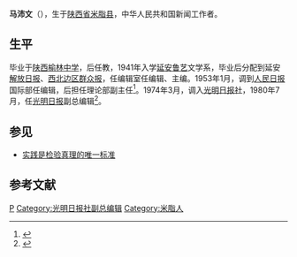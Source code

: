 '''马沛文'''（{{bd|1921年|3月17日|2014年|2月7日|catIdx=Ma}}），生于[[陕西省|陕西省]][[米脂县|米脂县]]，中华人民共和国新闻工作者。

== 生平 ==
毕业于[[陕西榆林中学|陕西榆林中学]]，后任教，1941年入学[[延安鲁艺|延安鲁艺]]文学系，毕业后分配到延安[[解放日报|解放日报]]、[[西北边区群众报|西北边区群众报]]，任编辑室任编辑、主编。1953年1月，调到[[人民日报|人民日报]]国际部任编辑，后担任理论部副主任<ref>{{cite news|title=《光明日报》：第一个取掉报眼上的毛主席语录|url=http://news.ifeng.com/history/zhongguoxiandaishi/detail_2010_02/24/353441_0.shtml|accessdate=2014-02-12|newspaper=凤凰网}}</ref>。1974年3月，调入[[光明日报社|光明日报社]]，1980年7月，任[[光明日报|光明日报]]副总编辑<ref>{{cite news|title=马沛文同志逝世|url=http://www.tianjinwe.com/rollnews/201402/t20140212_8432897.html|accessdate=2014-02-12|newspaper=天津网}}</ref>。

==参见==
*[[实践是检验真理的唯一标准|实践是检验真理的唯一标准]]
==参考文献==
{{reflist}}
{{DEFAULTSORT:Ma}}
[[Category:马姓|P]]
[[Category:光明日报社副总编辑|Category:光明日报社副总编辑]]
[[Category:米脂人|Category:米脂人]]